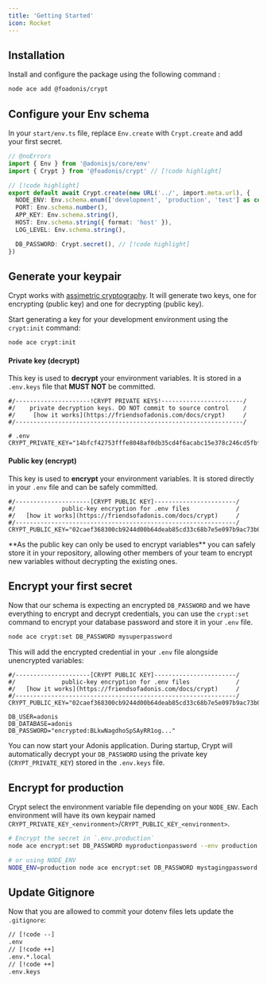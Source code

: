 ```yaml
---
title: 'Getting Started'
icon: Rocket
---
```


## Installation

Install and configure the package using the following command :

```sh
node ace add @foadonis/crypt
```

<ConfigurationSteps pkg="@foadonis/crypt" commands />

## Configure your Env schema

In your `start/env.ts` file, replace `Env.create` with `Crypt.create` and add your first secret.

```ts title="start/env.ts" twoslash
// @noErrors
import { Env } from '@adonisjs/core/env'
import { Crypt } from '@foadonis/crypt' // [!code highlight]

// [!code highlight]
export default await Crypt.create(new URL('../', import.meta.url), {
  NODE_ENV: Env.schema.enum(['development', 'production', 'test'] as const),
  PORT: Env.schema.number(),
  APP_KEY: Env.schema.string(),
  HOST: Env.schema.string({ format: 'host' }),
  LOG_LEVEL: Env.schema.string(),

  DB_PASSWORD: Crypt.secret(), // [!code highlight]
})
```

## Generate your keypair

Crypt works with [assimetric cryptography](https://en.wikipedia.org/wiki/Public-key_cryptography). It will generate two keys, one for encrypting (public key) and one for decrypting (public key).

Start generating a key for your development environment using the `crypt:init` command:

```sh
node ace crypt:init
```

#### Private key (decrypt)

This key is used to **decrypt** your environment variables. It is stored in a `.env.keys` file that **MUST NOT** be committed.

```dotenv title=".env.keys"
#/---------------------!CRYPT PRIVATE KEYS!-----------------------/
#/    private decryption keys. DO NOT commit to source control    /
#/     [how it works](https://friendsofadonis.com/docs/crypt)     /
#/----------------------------------------------------------------/

# .env
CRYPT_PRIVATE_KEY="14bfcf42753fffe8048af0db35cd4f6acabc15e378c246cd5fbf7cea519cf707"
```

#### Public key (encrypt)

This key is used to **encrypt** your environment variables. It is stored directly in your `.env` file and can be safely committed.

```dotenv title=".env"
#/---------------------[CRYPT PUBLIC KEY]-----------------------/
#/             public-key encryption for .env files             /
#/   [how it works](https://friendsofadonis.com/docs/crypt)     /
#/--------------------------------------------------------------/
CRYPT_PUBLIC_KEY="02caef368300cb9244d00b64deab85cd33c68b7e5e097b9ac73b0ba8125579f099"
```

<Callout>
  **As the public key can only be used to encrypt variables** you can safely store it in your
  repository, allowing other members of your team to encrypt new variables without decrypting the
  existing ones.
</Callout>

## Encrypt your first secret

Now that our schema is expecting an encrypted `DB_PASSWORD` and we have everything to encrypt and decrypt credentials, you can use the `crypt:set` command to encrypt your database password and store it in your `.env` file.

```sh
node ace crypt:set DB_PASSWORD mysuperpassword
```

This will add the encrypted credential in your `.env` file alongside unencrypted variables:

```dotenv title=".env"
#/---------------------[CRYPT PUBLIC KEY]-----------------------/
#/             public-key encryption for .env files             /
#/   [how it works](https://friendsofadonis.com/docs/crypt)     /
#/--------------------------------------------------------------/
CRYPT_PUBLIC_KEY="02caef368300cb9244d00b64deab85cd33c68b7e5e097b9ac73b0ba8125579f099"

DB_USER=adonis
DB_DATABASE=adonis
DB_PASSWORD="encrypted:BLkwNagdhoSpSAyRR1og..."
```

You can now start your Adonis application. During startup, Crypt will automatically decrypt your `DB_PASSWORD` using the private key (`CRYPT_PRIVATE_KEY`) stored in the `.env.keys` file.

## Encrypt for production

Crypt select the environment variable file depending on your `NODE_ENV`. Each environment will have its own keypair named `CRYPT_PRIVATE_KEY_<environment>`/`CRYPT_PUBLIC_KEY_<environment>`.

```sh
# Encrypt the secret in `.env.production`
node ace encrypt:set DB_PASSWORD myproductionpassword --env production

# or using NODE_ENV
NODE_ENV=production node ace encrypt:set DB_PASSWORD mystagingpassword
```

## Update Gitignore

Now that you are allowed to commit your dotenv files lets update the `.gitignore`:

```txt title=".gitignore"
// [!code --]
.env
// [!code ++]
.env.*.local
// [!code ++]
.env.keys
```
